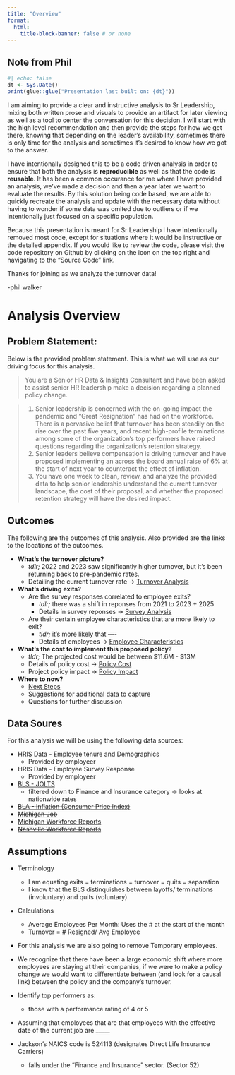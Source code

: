 ```yaml
---
title: "Overview"
format:
  html:
    title-block-banner: false # or none
---
```


::: {.callout-note collapse="false"}
# Note from Phil

```r
#| echo: false
dt <- Sys.Date()
print(glue::glue("Presentation last built on: {dt}"))
```

I am aiming to provide a clear and instructive analysis to Sr Leadership, mixing both written prose and visuals to provide an artifact for later viewing as well as a tool to center the conversation for this decision. I will start with the high level recommendation and then provide the steps for how we get there, knowing that depending on the leader's availability, sometimes there is only time for the analysis and sometimes it's desired to know how we got to the answer.

I have intentionally designed this to be a code driven analysis in order to ensure that both the analysis is **reproducible** as well as that the code is **reusable**. It has been a common occurance for me where I have provided an analysis, we've made a decision and then a year later we want to evaluate the results. By this solution being code based, we are able to quickly recreate the analysis and update with the necessary data without having to wonder if some data was omited due to outliers or if we intentionally just focused on a specific population.

Because this presentation is meant for Sr Leadership I have intentionally removed most code, except for situations where it would be instructive or the detailed appendix. If you would like to review the code, please visit the code repository on Github by clicking on the icon on the top right and navigating to the "Source Code" link.

Thanks for joining as we analyze the turnover data!

-phil walker

:::


# Analysis Overview

::: panel-tabset
## Problem Statement:

Below is the provided problem statement. This is what we will use as our driving focus for this analysis.

> You are a Senior HR Data & Insights Consultant and have been asked to assist senior HR leadership make a decision regarding a planned policy change.

> 1.  Senior leadership is concerned with the on-going impact the pandemic and “Great Resignation” has had on the workforce. There is a pervasive belief that turnover has been steadily on the rise over the past five years, and recent high-profile terminations among some of the organization’s top performers have raised questions regarding the organization’s retention strategy.
> 2.  Senior leaders believe compensation is driving turnover and have proposed implementing an across the board annual raise of 6% at the start of next year to counteract the effect of inflation.
> 3.  You have one week to clean, review, and analyze the provided data to help senior leadership understand the current turnover landscape, the cost of their proposal, and whether the proposed retention strategy will have the desired impact.

## Outcomes

The following are the outcomes of this analysis. Also provided are the links to the locations of the outcomes.

-   **What's the turnover picture?**
    -   *tdlr;* 2022 and 2023 saw significantly higher turnover, but it's been returning back to pre-pandemic rates.
    -   Detailing the current turnover rate -\> [Turnover Analysis](turnover.qmd#exit-trend)
-   **What's driving exits?**
    -   Are the survey responses correlated to employee exits?
        -   *tdlr;* there was a shift in reponses from 2021 to 2023 + 2025
        -   Details in survey reponses -\> [Survey Analysis](survey.qmd#overall-response)
    -   Are their certain employee characteristics that are more likely to exit?
        -   *tldr;* it's more likely that ----
        -   Details of employees -\> [Employee Characteristics](employee-char.qmd#overall-response)
-   **What's the cost to implement this proposed policy?**
    -   *tldr;* The projected cost would be between $11.6M - $13M 
    -   Details of policy cost -\> [Policy Cost](policy-cost.qmd)   
    -   Project policy impact -\> [Policy Impact](impact.qmd)   

-   **Where to now?**
    -   [Next Steps](next-steps.qmd)
    -   Suggestions for additional data to capture
    -   Questions for further discussion

## Data Soures

For this analysis we will be using the following data sources:

-   HRIS Data - Employee tenure and Demographics
    -   Provided by employeer
-   HRIS Data - Employee Survey Response
    -   Provided by employeer
-   [BLS - JOLTS](https://www.bls.gov/jlt/)
    - filtered down to Finance and Insurance category -> looks at nationwide rates
-   [~~BLA - Inflation (Consumer Price Index)~~](https://www.bls.gov/cpi/)
-   [~~Michigan Job~~](https://www.milmi.org/)
-   [~~Michigan Workforce Reports~~](https://www.michigan.gov/mdcs/quick-links/workforcereports)
-   [~~Nashville Workforce Reports~~](https://www.bls.gov/eag/eag.tn_nashville_msa.htm)

## Assumptions

- Terminology
    * I am equating exits = terminations = turnover  = quits = separation
    * I know that the BLS distinquishes between layoffs/ terminations (involuntary) and quits (voluntary)

-   Calculations
    -   Average Employees Per Month: Uses the \# at the start of the month
    -   Turnover = \# Resigned/ Avg Employee

-   For this analysis we are also going to remove Temporary employees.

-   We recognize that there have been a large economic shift where more employees are staying at their companies, if we were to make a policy change we would want to differentiate between (and look for a causal link) between the policy and the company's turnover.

-   Identify top performers as:

    -   those with a performance rating of 4 or 5

-   Assuming that employees that are that employees with the effective date of the current job are \_\_\_\_\_

-   Jackson's NAICS code is 524113 (designates Direct Life Insurance Carriers)
    -   falls under the "Finance and Insurance" sector. (Sector 52)
    
:::